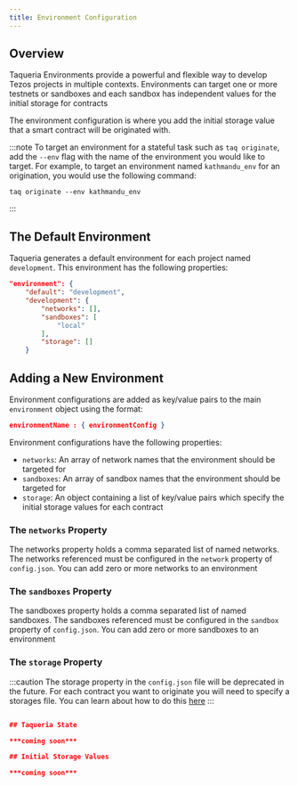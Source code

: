 ```yaml
---
title: Environment Configuration
---
```


## Overview

Taqueria Environments provide a powerful and flexible way to develop Tezos projects in multiple contexts. Environments can target one or more testnets or sandboxes and each sandbox has independent values for the initial storage for contracts

The environment configuration is where you add the initial storage value that a smart contract will be originated with. 

:::note
To target an environment for a stateful task such as `taq originate`, add the `--env` flag with the name of the environment you would like to target. For example, to target an environment named `kathmandu_env` for an origination, you would use the following command:
```
taq originate --env kathmandu_env
```
:::

## The Default Environment

Taqueria generates a default environment for each project named `development`. This environment has the following properties:

```json
"environment": {
    "default": "development",
    "development": {
        "networks": [],
        "sandboxes": [
            "local"
        ],
        "storage": []
    }
```

## Adding a New Environment

Environment configurations are added as key/value pairs to the main `environment` object using the format:

```json
environmentName : { environmentConfig }
```

Environment configurations have the following properties:

- `networks`: An array of network names that the environment should be targeted for
- `sandboxes`: An array of sandbox names that the environment should be targeted for
- `storage`: An object containing a list of key/value pairs which specify the initial storage values for each contract

### The `networks` Property

The networks property holds a comma separated list of named networks. The networks referenced must be configured in the `network` property of `config.json`. You can add zero or more networks to an environment

### The `sandboxes` Property

The sandboxes property holds a comma separated list of named sandboxes. The sandboxes referenced must be configured in the `sandbox` property of `config.json`. You can add zero or more sandboxes to an environment

### The `storage` Property

:::caution
The storage property in the `config.json` file will be deprecated in the future. For each contract you want to originate you will need to specify a storages file. You can learn about how to do this [here](/docs/plugins/taqueria-taquito)
:::


```json

## Taqueria State

***coming soon***

## Initial Storage Values

***coming soon***